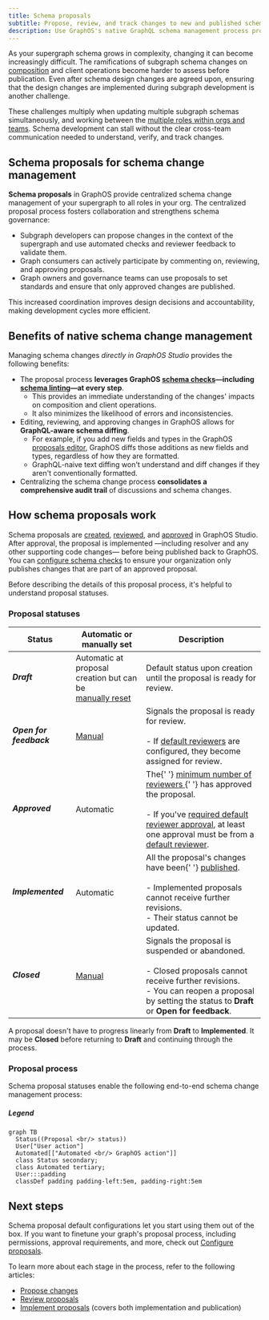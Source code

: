 ```yaml
---
title: Schema proposals
subtitle: Propose, review, and track changes to new and published schemas
description: Use GraphOS's native GraphQL schema management process propose, review, and track schema changes before and after publication.
---
```


<GraphOSEnterpriseRequired />

As your supergraph schema grows in complexity, changing it can become increasingly difficult.
The ramifications of subgraph schema changes on [composition](/federation/federated-types/composition/) and client operations become harder to assess before publication.
Even after schema design changes are agreed upon, ensuring that the design changes are implemented during subgraph development is another challenge.

These challenges multiply when updating multiple subgraph schemas simultaneously, and working between the [multiple roles within orgs and teams](../org/members/#organization-wide-member-roles).
Schema development can stall without the clear cross-team communication needed to understand, verify, and track changes.

## Schema proposals for schema change management

**Schema proposals** in GraphOS provide centralized schema change management of your supergraph to all roles in your org.
The centralized proposal process fosters collaboration and strengthens schema governance:

- Subgraph developers can propose changes in the context of the supergraph and use automated checks and reviewer feedback to validate them.
- Graph consumers can actively participate by commenting on, reviewing, and approving proposals.
- Graph owners and governance teams can use proposals to set standards and ensure that only approved changes are published.

This increased coordination improves design decisions and accountability, making development cycles more efficient.

## Benefits of native schema change management

Managing schema changes _directly in GraphOS Studio_ provides the following benefits:

- The proposal process **leverages GraphOS [schema checks](./schema-checks)&mdash;including [schema linting](./schema-linter)&mdash;at every step**.
  - This provides an immediate understanding of the changes' impacts on composition and client operations.
  - It also minimizes the likelihood of errors and inconsistencies.
- Editing, reviewing, and approving changes in GraphOS allows for **GraphQL-aware schema diffing**.
  - For example, if you add new fields and types in the GraphOS [proposals editor](#edit-subgraph-schemas), GraphOS diffs those additions as new fields and types, regardless of how they are formatted.
  - GraphQL-naive text diffing won't understand and diff changes if they aren't conventionally formatted.
- Centralizing the schema change process **consolidates a comprehensive audit trail** of discussions and schema changes.

## How schema proposals work

Schema proposals are [created](./propose-changes), [reviewed](./review-proposals), and [approved](./review-proposals#approved-reviews) in GraphOS Studio. After approval, the proposal is implemented &mdash;including resolver and any other supporting code changes&mdash; before being published back to GraphOS. You can [configure schema checks](./schema-checks/#proposals-checks) to ensure your organization only publishes changes that are part of an approved proposal.

Before describing the details of this proposal process, it's helpful to understand proposal statuses.

### Proposal statuses

<table className="field-table">
  <thead>
    <tr>
      <th>Status</th>
      <th>Automatic or <br /> manually set</th>
      <th>Description</th>
    </tr>
  </thead>

<tbody>
<tr>
<td>

##### Draft

</td>
<td>
Automatic at proposal creation but can be <br/> <a href="./propose-changes#change-proposal-status">manually reset</a>
</td>
<td>
Default status upon creation until the proposal is ready for review.
</td>
</tr>
<tr>
<td>

##### Open for feedback

</td>
<td><a href="./propose-changes#change-proposal-status">Manual</a></td>
<td>Signals the proposal is ready for review.
<br/><br/>
- If <a href="./configure-proposals/#default-reviewers">default reviewers</a> are configured, they become assigned for review.</td>
</tr>
<tr>
<td>

##### Approved

</td>
<td>Automatic</td>
<td>
The{' '}
<a href="./configure-proposals#required-approvals">
minimum number of reviewers
</a>{' '}
has approved the proposal.
<br/> <br/>
- If you've <a href="./configure-proposals/#require-default-reviewer-approval">required default reviewer approval</a>, at least one approval must be from a <a href="./configure-proposals/#default-reviewers">default reviewer</a>.
</td>
</tr>
<tr>
<td>

##### Implemented

</td>
<td>Automatic</td>
<td>
All the proposal's changes have been{' '}
<a href="./publishing-schemas">published</a>. <br />
<br /> - Implemented proposals cannot receive further revisions. <br /> -
Their status cannot be updated.
</td>
</tr>
<tr>
<td>

##### Closed

</td>
<td><a href="./propose-changes#change-proposal-status">Manual</a></td>
<td>
Signals the proposal is suspended or abandoned. <br />
<br /> - Closed proposals cannot receive further revisions. <br /> - You
can reopen a proposal by setting the status to <strong> Draft</strong> or <strong>Open for feedback</strong>.
</td>
</tr>
</tbody>
</table>

A proposal doesn't have to progress linearly from **Draft** to **Implemented**. It may be **Closed** before returning to **Draft** and continuing through the process.

### Proposal process

Schema proposal statuses enable the following end-to-end schema change management process:

<SchemaProposalCreationMermaid />

<SchemaProposalReviewMermaid />

<SchemaProposalImplementationMermaid />

<SchemaProposalPublicationMermaid />

##### Legend

```mermaid
graph TB
  Status((Proposal <br/> status))
  User["User action"]
  Automated[["Automated <br/> GraphOS action"]]
  class Status secondary;
  class Automated tertiary;
  User:::padding
  classDef padding padding-left:5em, padding-right:5em
```

## Next steps

Schema proposal default configurations let you start using them out of the box. If you want to finetune your graph's proposal process, including permissions, approval requirements, and more, check out [Configure proposals](./configure-proposals).

To learn more about each stage in the process, refer to the following articles:

- [Propose changes](./propose-changes)
- [Review proposals](./review-proposals)
- [Implement proposals](./implement-proposals) (covers both implementation and publication)


